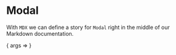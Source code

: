 
<Meta title="Design System/Modal" component={Modal} decorators={[withDesign]} />

# Modal

With `MDX` we can define a story for `Modal` right in the middle of our
Markdown documentation.

<Canvas>
  <Story
    name="Default"
    args={{ children: 'Default Modal' }}
    parameters={{
      jest: ['modal.test.js'],
      design: {
        type: 'figma',
        url: 'https://www.figma.com/file/LKQ4FJ4bTnCSjedbRpk931/Sample-File',
      },
      notes: { guidelines }
    }}>
      { args => <Modal { ...args } /> }
  </Story>
</Canvas>
